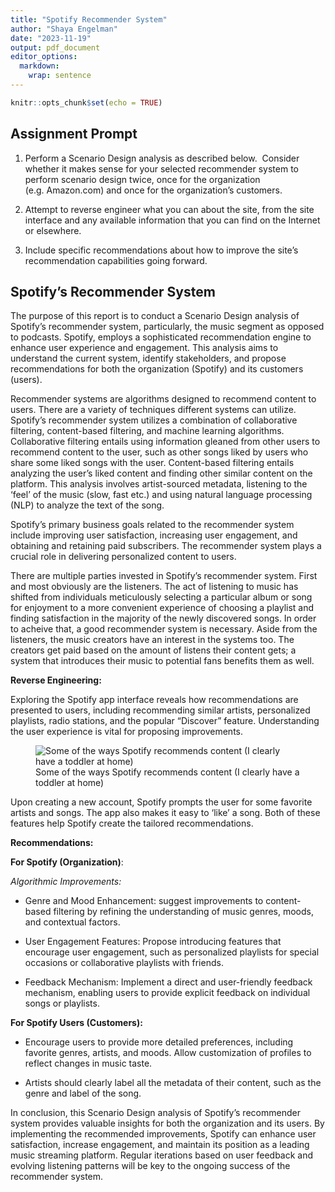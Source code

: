 ```yaml
---
title: "Spotify Recommender System"
author: "Shaya Engelman"
date: "2023-11-19"
output: pdf_document
editor_options: 
  markdown: 
    wrap: sentence
---
```


```r
knitr::opts_chunk$set(echo = TRUE)
```

## Assignment Prompt

1.  Perform a Scenario Design analysis as described below.
     Consider whether it makes sense for your selected recommender system to perform scenario design twice, once for the organization (e.g. Amazon.com) and once for the organization's customers.

2.  Attempt to reverse engineer what you can about the site, from the site interface and any available information that you can find on the Internet or elsewhere.

3.  Include specific recommendations about how to improve the site's recommendation capabilities going forward. 

## Spotify's Recommender System

The purpose of this report is to conduct a Scenario Design analysis of Spotify's recommender system, particularly, the music segment as opposed to podcasts.
Spotify, employs a sophisticated recommendation engine to enhance user experience and engagement.
This analysis aims to understand the current system, identify stakeholders, and propose recommendations for both the organization (Spotify) and its customers (users).

Recommender systems are algorithms designed to recommend content to users.
There are a variety of techniques different systems can utilize.
Spotify's recommender system utilizes a combination of collaborative filtering, content-based filtering, and machine learning algorithms.
Collaborative filtering entails using information gleaned from other users to recommend content to the user, such as other songs liked by users who share some liked songs with the user.
Content-based filtering entails analyzing the user's liked content and finding other similar content on the platform.
This analysis involves artist-sourced metadata, listening to the 'feel' of the music (slow, fast etc.) and using natural language processing (NLP) to analyze the text of the song.

Spotify's primary business goals related to the recommender system include improving user satisfaction, increasing user engagement, and obtaining and retaining paid subscribers.
The recommender system plays a crucial role in delivering personalized content to users.

There are multiple parties invested in Spotify's recommender system.
First and most obviously are the listeners.
The act of listening to music has shifted from individuals meticulously selecting a particular album or song for enjoyment to a more convenient experience of choosing a playlist and finding satisfaction in the majority of the newly discovered songs.
In order to acheive that, a good recommender system is necessary.
Aside from the listeners, the music creators have an interest in the systems too.
The creators get paid based on the amount of listens their content gets; a system that introduces their music to potential fans benefits them as well.

**Reverse Engineering:**

Exploring the Spotify app interface reveals how recommendations are presented to users, including recommending similar artists, personalized playlists, radio stations, and the popular "Discover" feature.
Understanding the user experience is vital for proposing improvements.

![Some of the ways Spotify recommends content (I clearly have a toddler at home)](images/Screenshot 2023-11-21 212707-02.png)

Upon creating a new account, Spotify prompts the user for some favorite artists and songs.
The app also makes it easy to 'like' a song.
Both of these features help Spotify create the tailored recommendations.

**Recommendations:**

**For Spotify (Organization)**:

*Algorithmic Improvements:*

-   Genre and Mood Enhancement: suggest improvements to content-based filtering by refining the understanding of music genres, moods, and contextual factors.

-   User Engagement Features: Propose introducing features that encourage user engagement, such as personalized playlists for special occasions or collaborative playlists with friends.

-   Feedback Mechanism: Implement a direct and user-friendly feedback mechanism, enabling users to provide explicit feedback on individual songs or playlists.

**For Spotify Users (Customers):**

-   Encourage users to provide more detailed preferences, including favorite genres, artists, and moods.
    Allow customization of profiles to reflect changes in music taste.

-   Artists should clearly label all the metadata of their content, such as the genre and label of the song.

In conclusion, this Scenario Design analysis of Spotify's recommender system provides valuable insights for both the organization and its users.
By implementing the recommended improvements, Spotify can enhance user satisfaction, increase engagement, and maintain its position as a leading music streaming platform.
Regular iterations based on user feedback and evolving listening patterns will be key to the ongoing success of the recommender system.
